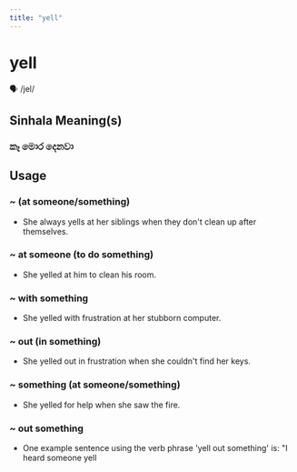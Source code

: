 ```yaml
---
title: "yell"
---
```


# yell

🗣️ /jel/

## Sinhala Meaning(s)

### කෑ මොර දෙනවා

## Usage

### ~ (at someone/something)

- She always yells at her siblings when they don't clean up after themselves.


### ~ at someone (to do something)

- She yelled at him to clean his room.


### ~ with something

- She yelled with frustration at her stubborn computer.


### ~ out (in something)

- She yelled out in frustration when she couldn't find her keys.


### ~ something (at someone/something)

- She yelled for help when she saw the fire.


### ~ out something

- One example sentence using the verb phrase 'yell out something' is:
"I heard someone yell

